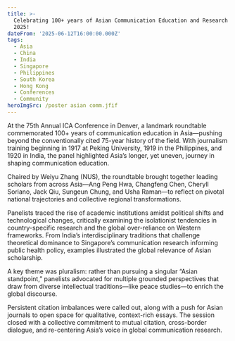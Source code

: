 ```yaml
---
title: >-
  Celebrating 100+ years of Asian Communication Education and Research at ICA
  2025!
dateFrom: '2025-06-12T16:00:00.000Z'
tags:
  - Asia
  - China
  - India
  - Singapore
  - Philippines
  - South Korea
  - Hong Kong
  - Conferences
  - Community
heroImgSrc: /poster asian comm.jfif
---
```


At the 75th Annual ICA Conference in Denver, a landmark roundtable commemorated 100+ years of communication education in Asia—pushing beyond the conventionally cited 75-year history of the field. With journalism training beginning in 1917 at Peking University, 1919 in the Philippines, and 1920 in India, the panel highlighted Asia’s longer, yet uneven, journey in shaping communication education.

Chaired by Weiyu Zhang (NUS), the roundtable brought together leading scholars from across Asia—Ang Peng Hwa, Changfeng Chen, Cheryll Soriano, Jack Qiu, Sungeun Chung, and Usha Raman—to reflect on pivotal national trajectories and collective regional transformations.

Panelists traced the rise of academic institutions amidst political shifts and technological changes, critically examining the isolationist tendencies in country-specific research and the global over-reliance on Western frameworks. From India’s interdisciplinary traditions that challenge theoretical dominance to Singapore’s communication research informing public health policy, examples illustrated the global relevance of Asian scholarship.

A key theme was pluralism: rather than pursuing a singular “Asian standpoint,” panelists advocated for multiple grounded perspectives that draw from diverse intellectual traditions—like peace studies—to enrich the global discourse.

Persistent citation imbalances were called out, along with a push for Asian journals to open space for qualitative, context-rich essays. The session closed with a collective commitment to mutual citation, cross-border dialogue, and re-centering Asia’s voice in global communication research.
